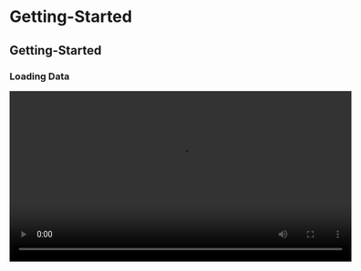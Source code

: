 # Getting-Started

## Getting-Started

### Loading Data

<video width="600" controls><source src="/jasp-video-library/assets/videos/Getting-Started/Getting_Started_01_Loading-Data.mp4" type="video/mp4">Your browser does not support the video tag.</video>

### Renaming Categories

<video width="600" controls><source src="/jasp-video-library/assets/videos/Getting-Started/Getting_Started_02_Renaming-Categories.mp4" type="video/mp4">Your browser does not support the video tag.</video>

### Reordering Categories

<video width="600" controls><source src="/jasp-video-library/assets/videos/Getting-Started/Getting_Started_03_Reordering-Categories.mp4" type="video/mp4">Your browser does not support the video tag.</video>

### Center Variable

<video width="600" controls><source src="/jasp-video-library/assets/videos/Getting-Started/Getting_Started_04_Center-Variable.mp4" type="video/mp4">Your browser does not support the video tag.</video>

### Compute New Column

<video width="600" controls><source src="/jasp-video-library/assets/videos/Getting-Started/Getting_Started_05_Compute-New-Column.mp4" type="video/mp4">Your browser does not support the video tag.</video>

### Filter by Group

<video width="600" controls><source src="/jasp-video-library/assets/videos/Getting-Started/Getting_Started_06_Filter-by-Group.mp4" type="video/mp4">Your browser does not support the video tag.</video>

### Filter Drag and Drop

<video width="600" controls><source src="/jasp-video-library/assets/videos/Getting-Started/Getting_Started_07_Filter-Drag-and-Drop.mp4" type="video/mp4">Your browser does not support the video tag.</video>

### Convert to Ranks

<video width="600" controls><source src="/jasp-video-library/assets/videos/Getting-Started/Getting_Started_08_Convert-to-Ranks.mp4" type="video/mp4">Your browser does not support the video tag.</video>

### R How To

<video width="600" controls><source src="/jasp-video-library/assets/videos/Getting-Started/Getting_Started_09_R-How-To.mp4" type="video/mp4">Your browser does not support the video tag.</video>

### Sum Score

<video width="600" controls><source src="/jasp-video-library/assets/videos/Getting-Started/Getting_Started_10_Sum-Score.mp4" type="video/mp4">Your browser does not support the video tag.</video>

### Mean Score

<video width="600" controls><source src="/jasp-video-library/assets/videos/Getting-Started/Getting_Started_11_Mean-Score.mp4" type="video/mp4">Your browser does not support the video tag.</video>

